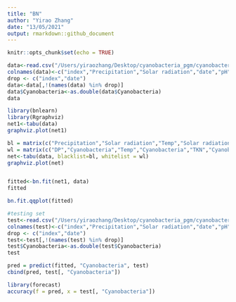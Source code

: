 ```yaml
---
title: "BN"
author: "Yirao Zhang"
date: "13/05/2021"
output: rmarkdown::github_document
---
```


```r
knitr::opts_chunk$set(echo = TRUE)
```

```r
data<-read.csv("/Users/yiraozhang/Desktop/cyanobacteria_pgm/cyanobacterial-bloom-prediction/cyano_train.csv")
colnames(data)<-c("index","Precipitation","Solar radiation","date","pH","DP","TKN","DO","Turb","Temp","Cyanobacteria")
drop <- c("index","date")
data<-data[,!(names(data) %in% drop)]
data$Cyanobacteria<-as.double(data$Cyanobacteria)
data
```
```r
library(bnlearn)
library(Rgraphviz)
net1<-tabu(data)
graphviz.plot(net1)
```
```r
bl = matrix(c("Precipitation","Solar radiation","Temp","Solar radiation","TKN","Solar radiation","DO","Solar radiation","pH","Solar radiation","DO","Temp","pH","Temp","Precipitation","Temp","Solar radiation","Temp"), ncol = 2, byrow = TRUE)
wl = matrix(c("DP","Cyanobacteria","Temp","Cyanobacteria","TKN","Cyanobacteria","Solar radiation","Cyanobacteria","pH","Cyanobacteria"), ncol = 2, byrow = TRUE)
net<-tabu(data, blacklist=bl, whitelist = wl)
graphviz.plot(net)
```
```r

```

```r
fitted<-bn.fit(net1, data)
fitted
```
```r
bn.fit.qqplot(fitted)
```
```r
#testing set
test<-read.csv("/Users/yiraozhang/Desktop/cyanobacteria_pgm/cyanobacterial-bloom-prediction/cyano_test.csv")
colnames(test)<-c("index","Precipitation","Solar radiation","date","pH","DP","TKN","DO","Turb","Temp","Cyanobacteria")
drop <- c("index","date")
test<-test[,!(names(test) %in% drop)]
test$Cyanobacteria<-as.double(test$Cyanobacteria)
test
```
```r
pred = predict(fitted, "Cyanobacteria", test)
cbind(pred, test[, "Cyanobacteria"]) 
```
```r
library(forecast)
accuracy(f = pred, x = test[, "Cyanobacteria"])
```